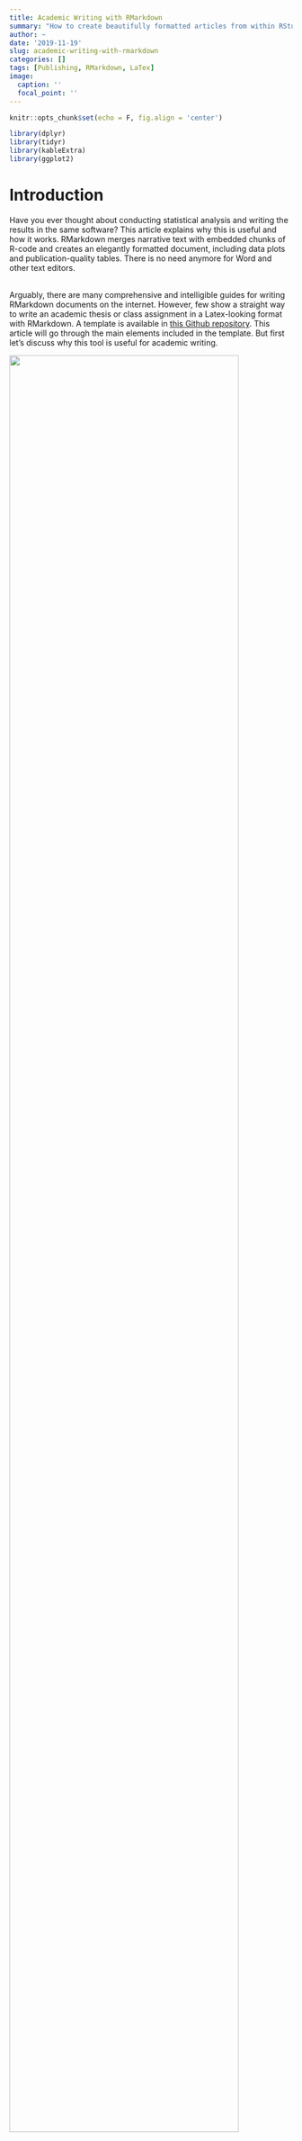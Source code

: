 ```yaml
---
title: Academic Writing with RMarkdown
summary: "How to create beautifully formatted articles from within RStudio"
author: ~
date: '2019-11-19'
slug: academic-writing-with-rmarkdown
categories: []
tags: [Publishing, RMarkdown, LaTex]
image:
  caption: ''
  focal_point: ''
---
```



```r
knitr::opts_chunk$set(echo = F, fig.align = 'center')

library(dplyr)
library(tidyr)
library(kableExtra)
library(ggplot2)

```

# Introduction

Have you ever thought about conducting statistical analysis and writing the results in the same software? This article explains why this is useful and how it works.
RMarkdown merges narrative text with embedded chunks of R-code and creates an elegantly formatted document, including data plots and publication-quality tables. There is no need anymore for Word and other text editors.
<div class = "row">
<div class = "col-md-6">
<br>
Arguably, there are many comprehensive and intelligible guides for writing RMarkdown documents on the internet. However, few show a straight way to write an academic thesis or class assignment in a Latex-looking format with RMarkdown. A template is available in [this Github repository](https://github.com/Framus94/Academic-writing-with-RMarkdown). This article will go through the main elements included in the template. But first let's discuss why this tool is useful for academic writing.
</div>
<div class = "col-md-6">
![](/post/2019-11-20-academic-writing-with-rmarkdown_files/example-result.PNG){width=90%}
</div>
</div>

For illustration purposes, we will be using the probably most used R demo data set: mtcars. It comprises information about design and performance of 32 automobiles, extracted from the 1974 Motor Trend US magazine.

# Motivation



For their first statistical analysis, people usually rely on R, Stata, or SPSS to compute their results. Subsequently, tables and graphics are copied into Word or another text editor. To proceed in this way is perfectly fine for the beginning. However, in case the data or the model is modified, tables, graphs, and values reported in the text have to be manually updated each time.

![](/post/2019-11-20-academic-writing-with-rmarkdown_files/xkcd_markdown_word.png){width=80%}

More complex projects usually involve many modifications before the analysis is completed. Each statistical result presented in the report then has to be carefully checked for being up-to-date. This makes working with the copy & paste approach not only tedious but also prone to errors.

LaTex users might already have an integrated workflow. Maybe a subtle add-on will convince you anyway: Code results can be inserted directly into the text of a .Rmd file by enclosing the code with `` `r ` ``. For example, the statements in table \@ref(tab:statements) remain valid even if the underlying data set changes. 
Similarly, regression coefficients can be extracted from a model object. Their values will be automatically updated when, for example, new variables are added to the model. For illustration, we will run a simple linear regression of miles per gallon on a car's horsepower.

Nevertheless, writing with RMarkdown at the beginning is more complicated than writing with Word, for example. The more complex the project (and the more practice you have with RMarkdown), the more the initial effort pays off. 
<br>

# Example

As in most quantitative analysis, let's start with computing summary statistics on the variables of interest. We can embed plots and tables using a code environment beginning with ` ```{r} `  and closing with ` ``` `. When compiling, RMarkdown will evaluate these environments and display the result in the final document.

## Tables

```r
summ_stats <- mtcars %>% 
  select(hp, mpg) %>% 
  gather(variable, value) %>% 
  group_by(variable) %>% 
  summarise(min = min(value),
            q1 =  quantile(value, 0.25), 
            mean = mean(value),
            median = median(value),
            q3 = quantile(value, 0.75),
            max = max(value)) %>% 
  mutate_if(is.numeric, ~ round(., 1)) 

summ_stats_tab <- summ_stats %>% 
  knitr::kable(caption = "Summary statistics") %>%
  kableExtra::kable_styling(bootstrap_options = c("hover", "responsive"))
```

Note that we used the `kable()` function by the knitr package. Additionally, kableExtra provides some useful functions to customize the appearance of the table.

```r
summ_stats_tab
```



## Plots 

You can also embed plots, for example:

```r
plot_slm <- mtcars %>% 
  ggplot(aes(hp, mpg)) + 
  geom_point() +
  geom_smooth(method = "lm", se = F) + 
  theme_minimal() +
  labs(x = "Horsepower", y = "Miles per gallon")
```


```r
plot_slm
```

<br>

## Inline code

As promised above, it is equally possible to embed inline code. 

```r
# simple linear regression
slm <- lm(mpg ~ hp, data = mtcars)

# extract rounded coefficient for horsepower
slm_coef <- round( coef(slm)["hp"], 3)
```


```r
write1 <- 'The number of observations in the data set is '
write2 <- 'For each additional horsepower the expected fuel consumption decreases by approximately' 
```


|                       Write                        |            Result                                 |
|----------------------------------------------------|---------------------------------------------------|
| `r write1` `` `r "\u0060r nrow(mtcars)\u0060"` ``. | `r write1` `r nrow(mtcars)`.                      |
| `r write2` `` `r "\u0060r -1*slm_coef \u0060"` ``. | `r write2` `r -1*slm_coef`.                       |
Table: (\#tab:statements) Example statements and their output in a .Rmd file


# How it works

<div class="row">
<div class = "col-md-6">
<br>
*RMarkdown* integrates multiple applications into one easy-to-use framework. The two key components are the *R* programming language and *Markdown*, a lightweight markup language for text creation.  

*RMarkdown*, in turn, is based on the *knitr* package to call the R interpreter and generate model results, report tables, and diagrams. 

The *pandoc* application is called next and serves as a document conversion tool that renders text in various output formats. *pandoc* can also render *LaTex* commands for modern typesetting, equation processing, and document control.

</div>
<div class = "col-md-6">


![Image and explanation borrowed from: [applied-r.com](http://applied-r.com/project-reporting-template/)](/post/2019-11-20-academic-writing-with-rmarkdown_files/rmarkdown_workflow.png){width=97.5%}

</div>
</div>
By using this tool we can generate different output formats from a .Rmd file: PDF, Word, HTML, RTF, and even beamer presentations. 
<br>
<br>


# Getting started

## Get LaTex


To create PDF documents we need some version of LaTex. If it is not installed on your computer, you can install a lightweight version of LaTex by using the R package [tinytex](https://yihui.name/tinytex/).
Simply run the following code in the RStudio console.
```
install.packages('tinytex')
tinytex::install_tinytex()
```
<br>

## Create an RProject

From the File menu, select New Project and specify a directory in which all files will be saved.

1. Click the "File" menu button, then "New Project".
2. Click "New Directory".
3. Click "New Project".
4. Type in the name of the directory to store your project, e.g. "my_project".
5. If available, select the checkbox for "Create a git repository."
6. Click the "Create Project" button.

<br>
 
## Create RMarkdown documents

From the File menu, select New File and then R Markdown from the drop down menus. A New R Markdown window will open. You may add metadata like the document's title or the author. However, we can also change this later in the document.
<div class="row">
<div class="col-md-6">
![](/post/2019-11-20-academic-writing-with-rmarkdown_files/create-rmarkdown-file.PNG){width=95%}
</div>
<div class="col-md-6">
![](/post/2019-11-20-academic-writing-with-rmarkdown_files/select-document-type.PNG){width=95%}
</div>
</div>

## Specify document options

We need to adjust the *pandoc* header for RMarkdown to specify what and how to compile the output. In other words, we use the metadata in the *pandoc* header to specify the format of the document and the files to consider while compiling.

```
---
linestretch: 1.5                 # get some spacing between the lines you write
bibliography: bib.bib            # this is your bibliography file exported with Zotero, Medeley, ...
link-citations: yes              # make your links clickable
output: 
  bookdown::pdf_document2:       # bookdown::pdf_document2 provides more features than pdf_document
    number_sections: true        # chapters will be assigned numbers automatically
    includes:
      in_header: tex_styles.sty  # here goes the metadata (your name, university, ..., and LaTex packages)
      before_body:               # include pages before the main part of the document in the following order 
        - front_matter.Rmd       
        - abstract.Rmd
        - acknowledgements.Rmd
        - table_of_contents.Rmd
        - list_of_figures.Rmd
        - list_of_tables.Rmd
      after_body:                # ... and after the main part
        - declaration.Rmd
geometry: "left=3cm, right=3cm, top=2cm, bottom=2.5cm"  # adjust margins of your document
---
```

The *pandoc* header also includes a functionality that allows us to keep the writing process tidy and avoid unnecessary redundancies: It allows you to include further documents before (e.g. cover page) or after (e.g. declaration of authorship) the main document. Ideally, you won't have to adjust these documents every time you write another document, but only the metadata specified in a .sty file. Let's take a closer look at this file. A template for a .sty file can also be found in [this Github](https://github.com/Framus94/Academic-writing-with-RMarkdown) repository.

```
% add additional latex packages
\usepackage{setspace}
\usepackage{float}

% commands for document metadata
\newcommand{\University}{Zeppelin University}
\newcommand{\StudyProgramme}{Sociology, Politics \& Economics}
\newcommand{\Class}{Quantitative Methods}
\newcommand{\AssignmentName}{Term Paper}
\newcommand{\Title}{An Informative Title}

```
By specifying `\newcommand{\Title}` RMarkdown will insert "An informative title" at all places in the document where you write `\Title` (e.g. front matter, declaration of authorship, ...). In this way, we no longer have to search the entire document for outdated text modules if they have been changed.

<br>

## Write and compile your document

RMarkdown provides a variety of options to format the written text. [Here](https://bookdown.org/yihui/bookdown/markdown-syntax.html) you can find a comprehensive guide. Tables and graphs can be inserted as shown above. Finally, the document can be compiled using the key combination `shift + ctrl + k`.

<br>

